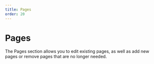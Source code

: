 ```yaml
---
title: Pages
order: 20
---
```

# Pages

The Pages section allows you to edit existing pages, as well as add new pages or remove pages that are no longer needed.
